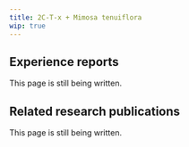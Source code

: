 ---
title: 2C-T-x + Mimosa tenuiflora
wip: true
---

## Experience reports

This page is still being written.

## Related research publications

This page is still being written.

